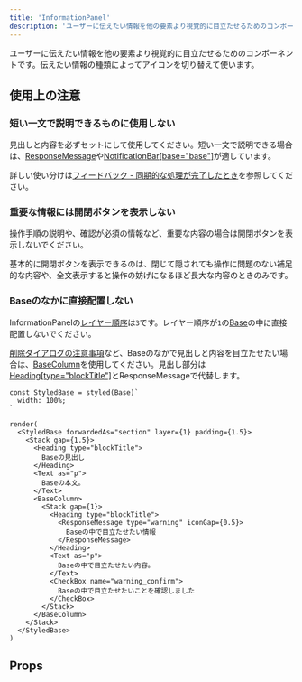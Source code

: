 ```yaml
---
title: 'InformationPanel'
description: 'ユーザーに伝えたい情報を他の要素より視覚的に目立たせるためのコンポーネントです。'
---
```


ユーザーに伝えたい情報を他の要素より視覚的に目立たせるためのコンポーネントです。伝えたい情報の種類によってアイコンを切り替えて使います。

<ComponentStory name="InformationPanel" />

## 使用上の注意

### 短い一文で説明できるものに使用しない

見出しと内容を必ずセットにして使用してください。短い一文で説明できる場合は、[ResponseMessage](/products/components/response-message/)や[NotificationBar[base="base"]](/products/components/notification-bar/)が適しています。

詳しい使い分けは[フィードバック - 同期的な処理が完了したとき](/products/design-patterns/feedback/#h3-6)を参照してください。

### 重要な情報には開閉ボタンを表示しない

操作手順の説明や、確認が必須の情報など、重要な内容の場合は開閉ボタンを表示しないでください。

基本的に開閉ボタンを表示できるのは、閉じて隠されても操作に問題のない補足的な内容や、全文表示すると操作の妨げになるほど長大な内容のときのみです。

### Baseのなかに直接配置しない

InformationPanelの[レイヤー順序](/products/design-tokens/z-index/#h2-1)は`3`です。レイヤー順序が`1`の[Base](/products/components/base/)の中に直接配置しないでください。

[削除ダイアログの注意事項](/products/design-patterns/delete-dialog/#h3-4)など、Baseのなかで見出しと内容を目立たせたい場合は、[BaseColumn](/products/components/base/base-column/)を使用してください。見出し部分は[Heading[type="blockTitle"]](/products/components/heading/)とResponseMessageで代替します。


```tsx editable withStyled codeBlock
const StyledBase = styled(Base)`
  width: 100%;
`

render(
  <StyledBase forwardedAs="section" layer={1} padding={1.5}>
    <Stack gap={1.5}>
      <Heading type="blockTitle">
        Baseの見出し
      </Heading>
      <Text as="p">
        Baseの本文。
      </Text>
      <BaseColumn>
        <Stack gap={1}>
          <Heading type="blockTitle">
            <ResponseMessage type="warning" iconGap={0.5}>
              Baseの中で目立たせたい情報
            </ResponseMessage>
          </Heading>
          <Text as="p">
            Baseの中で目立たせたい内容。
          </Text>
          <CheckBox name="warning_confirm">
            Baseの中で目立たせたいことを確認しました
          </CheckBox>
        </Stack>
      </BaseColumn>
    </Stack>
  </StyledBase>
)
```

## Props

<ComponentPropsTable name="InformationPanel" />


